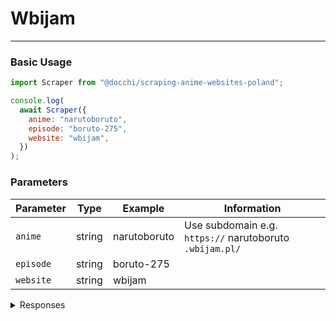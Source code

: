# Wbijam

---

### Basic Usage

```javascript
import Scraper from "@docchi/scraping-anime-websites-poland";

console.log(
  await Scraper({
    anime: "narutoboruto",
    episode: "boruto-275",
    website: "wbijam",
  })
);
```

### Parameters

| Parameter | Type               | Example      | Information                                              |
| --------- | ------------------ | ------------ | -------------------------------------------------------- |
| `anime`   | string             | narutoboruto | Use subdomain e.g. `https://` narutoboruto `.wbijam.pl/` |
| `episode` | string | boruto-275   |
| `website` | string             | wbijam       |

<details>
    <summary>Responses</summary>

#### Response `200`

```json
{
  "status": 200,
  "message": "Success",
  "episode_thumbnail": "https://narutoboruto.wbijam.pl/grafika/odcinki/bor/275_01.jpg",
  "episode_url": [
    {
      "player": "mp4up",
      "url": "https://www.mp4upload.com/embed-0ldopt7zz31c.html"
    },
    { "player": "cda", "url": "https://ebd.cda.pl/640x406/1245168997" },
    {
      "player": "sibnet",
      "url": "https://video.sibnet.ru/shell.php?videoid=4950732"
    },
    {
      "player": "mega",
      "url": "https://mega.nz/embed#!feJ2XDJY!iYUxS93IPJAizaMM5NuZyde5VWqHpDO0-9hbpDVPJVU"
    }
  ],
  "episode_next_url": "boruto-276"
}
```

#### Response `204`

Episode page exist but doesn't have players yet.

```json
{
  status: 204,
  message: 'Page loads but doesn't have any players.'
}
```

#### Response `500`

```json
{ "status": 500, "message": "Something went wrong!" }
```

#### Response `500 Special`

Episode page probably doesn't exist.

```json
{
  "status": 500,
  "message": "Something went wrong!",
  "message_extra": "Page loads but doesn't have a header or players."
}
```

</details>
